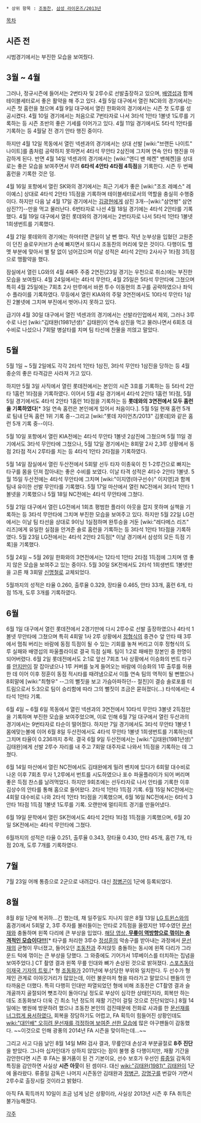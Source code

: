  * 상위 항목 : [[조동찬]], [[삼성 라이온즈/2013년]]

[[목차]]
== 시즌 전 ==
시범경기에서는 부진한 모습을 보여줬다.

== 3월 ~ 4월 ==
그러나, 정규시즌에 들어서는 2번타자 및 2루수로 선발출장하고 있으며, [[배영섭]]과 함께 테이블세터로서 좋은 활약을 해 주고 있다. 
4월 5일 대구에서 열린 NC와의 경기에서는 시즌 첫 홈런을 쳤으며 4월 9일 대구에서 열린 한화와의 경기에서는 시즌 첫 도루를 성공시켰다.
4월 10일 경기에서는 처음으로 7번타자로 나서 3타석 1안타 1볼넷 1도루를 기록하는 등 시즌 초반의 좋은 기세를 이어가고 있다. 4월 11일 경기에서도 5타석 1안타를 기록하는 등 4월달 전 경기 안타 행진 중이다. 

하지만 4월 12일 목동에서 열린 넥센과의 경기에서는 상대 선발 [wiki:"브랜든 나이트" 나이트]를 좀처럼 공략하지 못하면서 4타석 무안타 2삼진에 그치며 연속 안타 행진을 마감하게 된다. 반면 4월 14일 넥센과의 경기에서는 [wiki:"앤디 밴 헤켄" 밴헤켄]을 상대로는 좋은 모습을 보여주면서 무려 '''6타석 4안타 4타점 4득점'''을 기록한다. 시즌 두 번째 홈런을 기록한 것은 덤. 

4월 16일 포항에서 열린 SK와의 경기에서는 최근 기세가 좋은 [wiki:"조조 레예스" 레이예스] 상대로 4타석 2안타 1득점을 기록하며 테이블세터로서의 역할을 충실히 수행중이다. 하지만 다음 날 4월 17일 경기에서는 [[김광현]]에게 삼진 3개--[wiki:"삼연벙" 삼연삼진??]--만을 먹고 물러난다. 6번타자로 나선 4월 18일 경기에는 4타석 2안타를 기록했다. 4월 19일 대구에서 열린 롯데와의 경기에서는 2번타자로 나서 5타석 1안타 1볼넷 1희생번트를 기록했다. 

4월 21일 롯데와의 경기에는 하마터면 큰일이 날 뻔 했다. 작년 눈부상을 입혔던 고원준이 던진 슬로우커브가 손에 빠지면서 또다시 조동찬의 머리에 맞은 것이다. 다행이도 헬멧 부분에 맞아서 별 탈 없이 넘어갔으며 이날 성적은 4타석 2안타 2사사구 1타점 3득점으로 맹활약을 했다. 

잠실에서 열린 LG와의 4월 4째주 주중 2연전(23일 경기는 우천으로 취소)에는 부진한 모습을 보여줬다. 4월 24일에서는 4타석 무안타, 4월 25일은 5타석 무안타에 그쳤으며 특히 4월 25일에는 7회초 2사 만루에서 바뀐 투수 이동현의 초구를 공략하였으나 좌익수 플라이를 기록하였다. 무등에서 열린 KIA와의 주말 3연전에서도 10타석 무안타 1삼진 2볼넷에 그치며 부진에서 벗어나지 못하고 있다. 

급기야 4월 30일 대구에서 열린 넥센과의 경기에서는 선발라인업에서 제외, 그러나 3루수로 나선 [wiki:"김태완(1981년생)" 김태완]이 연속 삼진을 먹고 물러나면서 6회초 대수비로 나섰으나 7회말 병살타를 치며 팀 타선에 찬물을 끼얹고 말았다. 

== 5월 ==
5월 1일 ~ 5월 2일에도 각각 2타석 1안타 1삼진, 3타석 무안타 1삼진을 당하는 등 4월 중순의 좋은 타격감은 사라져 가고 있다. 

하지만 5월 3일 사직에서 열린 롯데전에서는 본인의 시즌 3호를 기록하는 등 5타석 2안타 1홈런 1타점을 기록하였다. 이어서 5월 4일 경기에서 4타석 2안타 1홈런 1타점, 5월 5일 경기에서도 4타석 2안타 1홈런 1타점을 기록하는 등 '''롯데와의 3연전에서 모두 홈런을 기록하였다'''[* 3일 연속 홈런은 본인에게 있어서 처음이다.]. 5월 5일 현재 홈런 5개로 팀내 단독 홈런 1위 기록 중--그리고 [wiki:"롯데 자이언츠/2013" 김롯데]와 같은 홈런 5개 기록 중--이다.

5월 10일 포항에서 열린 KIA전에는 4타석 무안타 1볼넷 2삼진에 그쳤으며 5월 11일 경기에서도 3타석 무안타에 그쳤으나, 5월 12일 경기에서는 8회말 2사 2,3루 상황에서 동점 2타점 적시 2루타를 치는 등 4타석 1안타 2타점을 기록하였다.

5월 14일 잠실에서 열린 두산전에서 5회말 선두 타자 이종욱이 친 1-2루간으로 빠지는 타구를 몸을 던져 잡아내는 좋은 수비를 보였다. 이날 타격 성적은 4타수 2안타 1볼넷. 5월 15일 두산전에는 4타석 무안타에 그치며 [wiki:"이지영(야구선수)" 이지영]과 함께 팀내 유이한 선발 무안타를 기록했다. 5월 17일 마산에서 열린 NC전에서 3타석 1안타 1볼넷을 기록했으나 5월 18일 NC전에는 4타석 무안타에 그쳤다. 

5월 21일 대구에서 열린 LG전에서 1회초 평범한 플라이 아웃을 잡지 못하며 실책을 기록하는 등 3타석 무안타에 그치며 부진한 모습을 보여주고 있다. 하지만 5월 22일 LG전에서는 이날 팀 타선을 상대로 9이닝 1실점하며 완투승을 거둔 [wiki:"레다메스 리즈" 리즈]에게 유일한 실점을 안겨준 솔로 홈런을 기록하는 등 3타석 1안타 1타점을 기록하였다. 5월 23일 LG전에서는 4타석 2안타 2득점[* 이날 경기에서 삼성의 모든 득점 기록]을 기록했다.

5월 24일 ~ 5월 26일 한화와의 3연전에서는 12타석 1안타 2타점 1득점에 그치며 영 좋지 않은 모습을 보여주고 있는 중이다. 5월 30일 SK전에서도 2타석 1희생번트 1볼넷만을 고른 채 3회말 [[신명철]]로 교체되었다. 

5월까지의 성적은 타율 0.260, 출루율 0.329, 장타율 0.465, 안타 33개, 홈런 6개, 타점 15개, 도루 3개를 기록하였다.

== 6월 ==
6월 1일 대구에서 열린 롯데전에서 2경기만에 다시 2루수로 선발 출장하였으나 4타석 1볼넷 무안타에 그쳤으며 특히 4회말 1사 2루 상황에서 [[정형식]]의 중견수 앞 안타 때 3루에서 멈춰 버리는 바람에 동점 득점이 될 수 있는 기회를 놓쳐 버리고 이후 정형식의 도루 실패와 배영섭의 파울플라이로 결국 득점 실패. 팀이 1:2로 패배한 장본인 중 한명이 되어버렸다. 6월 2일 롯데전에서도 2:1로 앞선 7회초 1사 상황에서 이승화의 번트 타구를 [[안지만]]이 잘 잡아냈으나 1루 커버를 늦게 들어오는 바람에 이승화의 1루 출루를 허용한 데 이어 이후 정훈이 동점 적시타를 때려냄으로서 이틀 연속 팀의 역적이 될 뻔했으나 8회말에 [wiki:"최형우" --그의 뻘짓을 보고 가슴아파하던-- 절친]이 결승 솔로포를 터트림으로서 5:3으로 팀이 승리함에 따라 그의 뻘짓이 조금은 묻혀졌다(...) 타석에서는 4타석 1안타 기록. 

6월 4일 ~ 6월 6일 목동에서 열린 넥센과의 3연전에서 10타석 무안타 3볼넷 2득점만을 기록하며 부진한 모습을 보여주었으며, 이로 인해 6월 7일 대구에서 열린 두산과의 경기에서는 9번타자로 타순이 떨어졌다. 하지만 7일 경기에서도 3타석 무안타 1볼넷 1몸에맞는볼에 이어 6월 8일 두산전에서도 4타석 무안타 1볼넷 1희생번트를 기록하는데 그치며 타율이 0.236까지 추락. 결국 6월 9일 두산전에서는 [wiki:"김태완(1981년생)" 김태완]에게 선발 2루수 자리를 내 주고 7회말 대주자로 나와서 1득점을 기록하는 데 그쳤다.

6월 14일 마산에서 열린 NC전에서도 김태완에게 밀려 벤치에 있다가 6회말 대수비로 나온 이후 7회초 무사 1,2루에서 번트를 시도하였으나 포수 파울플라이가 되어 버리며 좋은 득점 찬스를 날려먹었다. 하지만 9회초에는 선두타자로 나서 안타를 기록한 이후 김상수의 안타를 통해 홈으로 들어왔다. 2타석 1안타 1득점 기록. 6월 15일 NC전에서는 4회말 대수비로 나와 2타석 1안타 1타점을 기록했으며, 6월 16일 NC전에서는 6타석 3안타 1타점 1득점 1볼넷 1도루를 기록. 오랜만에 멀티히트 경기를 만들어냈다. 

6월 19일 문학에서 열린 SK전에서도 4타석 2안타 1타점 1득점을 기록했으며, 6월 20일 SK전에서는 4타석 무안타에 그쳤다.       

6월까지의 성적은 타율 0.251, 출루율 0.343, 장타율 0.430, 안타 45개, 홈런 7개, 타점 20개, 도루 7개를 기록하였다.

== 7월 ==
7월 23일 어깨 통증으로 2군으로 내려갔다. 대신 [[정병곤]]이 1군에 등록되었다.

== 8월 ==
8월 8일 1군에 복귀하...긴 했는데, 채 일주일도 지나지 않은 8월 13일 [[LG 트윈스]]와의 홈경기에서 5회말 2, 3루 주자를 불러들이는 안타로 2득점을 올렸지만 1루수였던 [[문선재]]와 충돌하며 왼쪽 다리에 큰 부상을 입었다. [http://sports.news.naver.com/videoCenter/index.nhn?uCategory=kbaseball&id=53958 해당 영상. '''무릎이 역방향으로 꺾이는 충격적인 모습이다!!!'''][* 타구를 처리한 3루수 [[정성훈]]의 악송구를 받아내는 과정에서 [[문선재]]의 균형이 무너졌고, 들어오던 [[조동찬]]과 주저앉듯 충돌하는 동시에 왼쪽 다리가 그라운드 턱에 꺾이는 큰 부상을 당했다. 그 와중에도 기어가서 1루베이스를 터치하는 집념을 보여주었다.] CT 촬영 결과 왼쪽 무릎 인대와 뼈가 손상된 것으로 밝혀졌다. [https://twitter.com/keystonelee/statuses/367281778475544576 스포츠동아 이재국 기자의 트윗.][* 형 [[조동화]]가 2011년에 부상당한 부위와 일치한다. 두 선수가 형제인 관계로 이야깃거리가 많았는데, 이런 불운마저 형을 따라가고 말았으니 팬들의 안타까움은 더했다. 특히 다행히 인대만 파열되었던 형에 비해 조동찬은 CT촬영 결과 슬개골까지 골절되어 뼛조각이 돌아다닐 정도로 부상이 심각한 상태인지라, 회복만 하는 데도 조동화보다 더욱 긴 최소 1년 정도의 재활 기간이 걸릴 것으로 진단되었다.]
8월 14일에는 병원에 방문하려 했으나 조동찬 본인의 검진때문에 전화로 사과를 한 [[문선재]]를 [http://sports.news.naver.com/sports/index.nhn?category=baseball&ctg=news&mod=read&office_id=076&article_id=0002376260 너그럽게 용서하였다.] 회복을 장담하기도 어렵고, FA 획득이 힘들어진 상황인데도 [[wiki:"대인배" 오히려 문선재를 걱정하며 보여준 선한 모습]]에 많은 야구팬들이 감동했다.
~~이것으로 인해 광풍의 2014년 FA 시즌을 맞이하는데...~~

그리고 사고 다음 날인 8월 14일 MRI 검사 결과, 무릎인대 손상과 부분골절로 '''8주 진단'''을 받았다. 그나마 십자인대가 상하지 않았다는 점이 불행 중 다행이지만, 재활 기간을 감안한다면 시즌 후 FA는 물거품이 된 건 기본이요, 선수 보호가 우선인 [[류중일]] 감독의 특징을 감안하면 사실상 '''시즌 아웃'''이 된 셈이다. 대신 [[wiki:"김태완(1981)" 김태완]]이 1군에 올라왔다. 류중일 감독은 나머지 시즌동안 김태완과 [[정병곤]], [[강명구]]를 번갈아 가면서 2루수로 출장시킬 것이라고 밝혔다.

아직 FA 획득까지 10일이 조금 넘게 남은 상황이라, 사실상 2013년 시즌 후 FA 취득은 불가능해졌다.

[[각주]]
